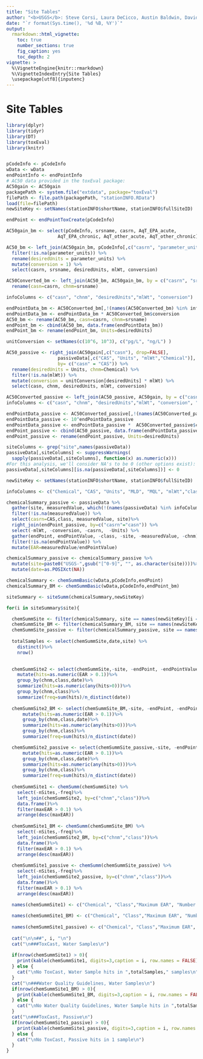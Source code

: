 ```yaml
---
title: "Site Tables"
author: "<b>USGS</b>: Steve Corsi, Laura DeCicco, Austin Baldwin, David Alvarez, Peter Lenaker <br/><b>USEPA</b>: Anthony Schroeder, Dan Villeneuve, Brett Blackwell, Gerald Ankley"
date: "`r format(Sys.time(), '%d %B, %Y')`"
output: 
  rmarkdown::html_vignette:
    toc: true
    number_sections: true
    fig_caption: yes
    toc_depth: 2
vignette: >
  %\VignetteEngine{knitr::rmarkdown}
  %\VignetteIndexEntry{Site Tables}
  \usepackage[utf8]{inputenc}
---
```


# Site Tables

```r
library(dplyr)
library(tidyr)
library(DT)
library(toxEval)
library(knitr)


pCodeInfo <- pCodeInfo
wData <- wData
endPointInfo <- endPointInfo
# AC50 data provided in the toxEval package:
AC50gain <- AC50gain
packagePath <- system.file("extdata", package="toxEval")
filePath <- file.path(packagePath, "stationINFO.RData")
load(file=filePath)
newSiteKey <- setNames(stationINFO$shortName, stationINFO$fullSiteID)

endPoint <- endPointToxCreate(pCodeInfo)

AC50gain_bm <- select(pCodeInfo, srsname, casrn, AqT_EPA_acute, 
                   AqT_EPA_chronic, AqT_other_acute, AqT_other_chronic)

AC50_bm <- left_join(AC50gain_bm, pCodeInfo[,c("casrn", "parameter_units", "mlWt")], by= c("casrn"="casrn")) %>%
  filter(!is.na(parameter_units)) %>%
  rename(desiredUnits = parameter_units) %>%
  mutate(conversion = 1) %>%
  select(casrn, srsname, desiredUnits, mlWt, conversion)

AC50Converted_bm <- left_join(AC50_bm, AC50gain_bm, by = c("casrn", "srsname")) %>%
  rename(casn=casrn, chnm=srsname)

infoColumns <- c("casn", "chnm", "desiredUnits","mlWt", "conversion")

endPointData_bm <- AC50Converted_bm[,!(names(AC50Converted_bm) %in% infoColumns)]
endPointData_bm <- endPointData_bm * AC50Converted_bm$conversion
AC50_bm <- rename(AC50_bm, casn=casrn, chnm=srsname)
endPoint_bm <- cbind(AC50_bm, data.frame(endPointData_bm))
endPoint_bm <- rename(endPoint_bm, Units=desiredUnits)

unitConversion <- setNames(c(10^6, 10^3), c("pg/L", "ng/L") )

AC50_passive <- right_join(AC50gain[,c("casn"), drop=FALSE], 
                   passiveData[,c("CAS", "Units", "mlWt","Chemical")],
                   by= c("casn" = "CAS")) %>%
  rename(desiredUnits = Units, chnm=Chemical) %>%
  filter(!is.na(mlWt)) %>%
  mutate(conversion = unitConversion[desiredUnits] * mlWt) %>%
  select(casn, chnm, desiredUnits, mlWt, conversion)

AC50Converted_passive <- left_join(AC50_passive, AC50gain, by = c("casn", "chnm"))
infoColumns <- c("casn", "chnm", "desiredUnits","mlWt", "conversion", "code","chid")

endPointData_passive <- AC50Converted_passive[,!(names(AC50Converted_passive) %in% infoColumns)]
endPointData_passive <- 10^endPointData_passive
endPointData_passive <- endPointData_passive *  AC50Converted_passive$conversion
endPoint_passive <- cbind(AC50_passive, data.frame(endPointData_passive))
endPoint_passive <- rename(endPoint_passive, Units=desiredUnits)

siteColumns <- grep("site",names(passiveData))
passiveData[,siteColumns] <- suppressWarnings(
  sapply(passiveData[,siteColumns], function(x) as.numeric(x)))
#For this analysis, we'll consider NA's to be 0 (other options exist):
passiveData[,siteColumns][is.na(passiveData[,siteColumns])] <- 0

newSiteKey <- setNames(stationINFO$shortName, stationINFO$fullSiteID)

infoColumns <- c("Chemical", "CAS", "Units", "MLD", "MQL", "mlWt","class")

chemicalSummary_passive <- passiveData %>%
  gather(site, measuredValue, which(!(names(passiveData) %in% infoColumns) )) %>%
  filter(!is.na(measuredValue)) %>%
  select(casrn=CAS,class, measuredValue, site)%>%
  right_join(endPoint_passive, by=c("casrn"="casn")) %>%
  select(-mlWt, -conversion, -casrn,  -Units) %>%
  gather(endPoint, endPointValue, -class, -site, -measuredValue, -chnm) %>%
  filter(!is.na(endPointValue)) %>%
  mutate(EAR=measuredValue/endPointValue) 

chemicalSummary_passive <- chemicalSummary_passive %>%
  mutate(site=paste0("USGS-",gsub("[^0-9]", "", as.character(site))))%>%
  mutate(date=as.POSIXct(NA))

chemicalSummary <- chemSummBasic(wData,pCodeInfo,endPoint)
chemicalSummary_BM <- chemSummBasic(wData,pCodeInfo,endPoint_bm)

siteSummary <- siteSumm(chemicalSummary,newSiteKey)

for(i in siteSummary$site){

  chemSummSite <- filter(chemicalSummary, site == names(newSiteKey)[i == newSiteKey])
  chemSummSite_BM <- filter(chemicalSummary_BM, site == names(newSiteKey)[i == newSiteKey])
  chemSummSite_passive <- filter(chemicalSummary_passive, site == names(newSiteKey)[i == newSiteKey])
  
  totalSamples <- select(chemSummSite,date,site) %>%
    distinct()%>%
    nrow()

  
  chemSummSite2 <- select(chemSummSite,-site, -endPoint, -endPointValue) %>%
    mutate(hits=as.numeric(EAR > 0.1))%>%
    group_by(chnm,class,date)%>%
    summarize(hits=as.numeric(any(hits>0)))%>%
    group_by(chnm,class)%>%
    summarize(freq=sum(hits)/n_distinct(date))
    
  chemSummSite2_BM <- select(chemSummSite_BM,-site, -endPoint, -endPointValue) %>%
      mutate(hits=as.numeric(EAR > 0.1))%>%
      group_by(chnm,class,date)%>%
      summarize(hits=as.numeric(any(hits>0)))%>%
      group_by(chnm,class)%>%
      summarize(freq=sum(hits)/n_distinct(date))

  chemSummSite2_passive <- select(chemSummSite_passive,-site, -endPoint, -endPointValue) %>%
      mutate(hits=as.numeric(EAR > 0.1))%>%
      group_by(chnm,class,date)%>%
      summarize(hits=as.numeric(any(hits>0)))%>%
      group_by(chnm,class)%>%
      summarize(freq=sum(hits)/n_distinct(date))
  
  chemSummSite1 <- chemSumm(chemSummSite) %>%
    select(-nSites,-freq)%>%
    left_join(chemSummSite2, by=c("chnm","class"))%>%
    data.frame()%>%
    filter(maxEAR > 0.1) %>%
    arrange(desc(maxEAR))
  
  chemSummSite1_BM <- chemSumm(chemSummSite_BM) %>%
    select(-nSites,-freq)%>%
    left_join(chemSummSite2_BM, by=c("chnm","class"))%>%
    data.frame()%>%
    filter(maxEAR > 0.1) %>%
    arrange(desc(maxEAR))
  
  chemSummSite1_passive <- chemSumm(chemSummSite_passive) %>%
    select(-nSites,-freq)%>%
    left_join(chemSummSite2_passive, by=c("chnm","class"))%>%
    data.frame()%>%
    filter(maxEAR > 0.1) %>%
    arrange(desc(maxEAR))
  
  names(chemSummSite1) <- c("Chemical", "Class","Maximum EAR", "Number of End Points", "Number of Samples","Frequency of Samples with Hits")

  names(chemSummSite1_BM) <- c("Chemical", "Class","Maximum EAR", "Number of End Points", "Number of Samples","Frequency of Samples with Hits")
  
  names(chemSummSite1_passive) <- c("Chemical", "Class","Maximum EAR", "Number of End Points", "Number of Samples","Frequency of Samples with Hits")
  
  cat("\n\n##", i, "\n")
  cat("\n###ToxCast, Water Samples\n")
  
  if(nrow(chemSummSite1) > 0){
    print(kable(chemSummSite1, digits=3,caption = i, row.names = FALSE))
  } else {
    cat("\nNo ToxCast, Water Sample hits in ",totalSamples," samples\n")
  }
  cat("\n###Water Quality Guidelines, Water Samples\n")
  if(nrow(chemSummSite1_BM) > 0){
    print(kable(chemSummSite1_BM, digits=3,caption = i, row.names = FALSE))
  } else {
    cat("\nNo Water Quality Guidelines, Water Sample hits in ",totalSamples," samples\n")
  }
  cat("\n###ToxCast, Passive\n")
  if(nrow(chemSummSite1_passive) > 0){
    print(kable(chemSummSite1_passive, digits=3,caption = i, row.names = FALSE))
  } else {
    cat("\nNo ToxCast, Passive hits in 1 sample\n")
  }
}

```
